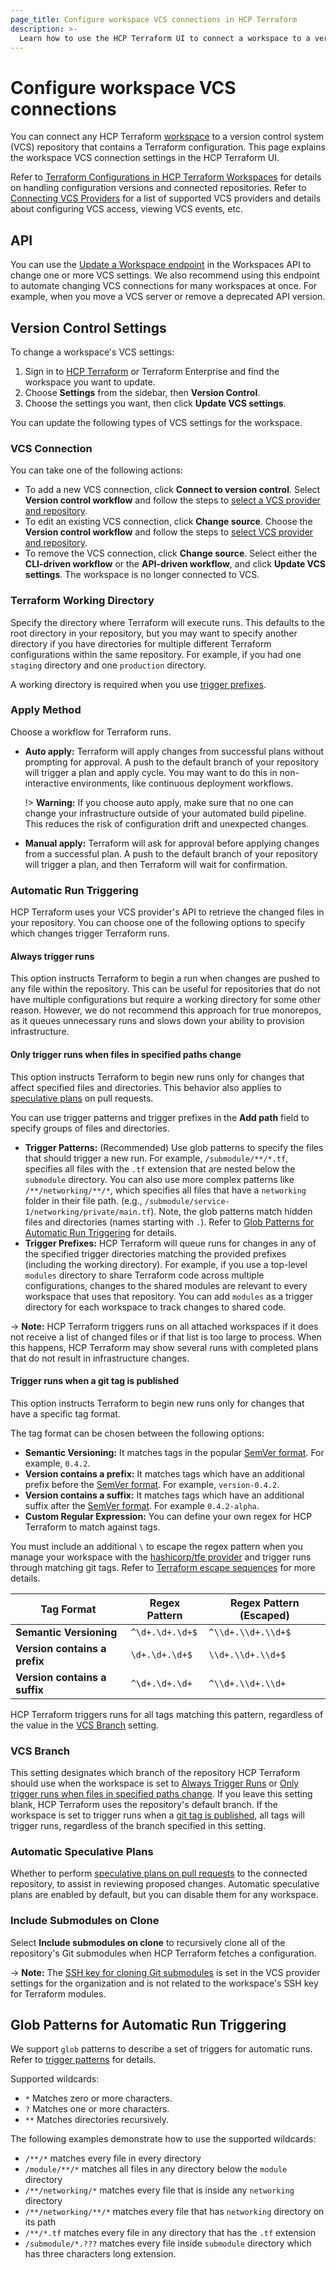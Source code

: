 ```yaml
---
page_title: Configure workspace VCS connections in HCP Terraform
description: >-
  Learn how to use the HCP Terraform UI to connect a workspace to a version control system (VCS) repository that contains a Terraform configuration.
---
```


# Configure workspace VCS connections

You can connect any HCP Terraform [workspace](/terraform/cloud-docs/workspaces) to a version control system (VCS) repository that contains a Terraform configuration. This page explains the workspace VCS connection settings in the HCP Terraform UI.

Refer to [Terraform Configurations in HCP Terraform Workspaces](/terraform/cloud-docs/workspaces/configurations) for details on handling configuration versions and connected repositories. Refer to [Connecting VCS Providers](/terraform/cloud-docs/vcs) for a list of supported VCS providers and details about configuring VCS access, viewing VCS events, etc.

## API

You can use the [Update a Workspace endpoint](/terraform/cloud-docs/api-docs/workspaces#update-a-workspace) in the Workspaces API to change one or more VCS settings. We also recommend using this endpoint to automate changing VCS connections for many workspaces at once. For example, when you move a VCS server or remove a deprecated API version.

## Version Control Settings

To change a workspace's VCS settings:

1. Sign in to [HCP Terraform](https://app.terraform.io/) or Terraform Enterprise and find the workspace you want to update.
1. Choose **Settings** from the sidebar, then **Version Control**.
1. Choose the settings you want, then click **Update VCS settings**.

You can update the following types of VCS settings for the workspace.

### VCS Connection

You can take one of the following actions:

- To add a new VCS connection, click **Connect to version control**. Select **Version control workflow** and follow the steps to [select a VCS provider and repository](/terraform/cloud-docs/workspaces/create#create-a-workspace).
- To edit an existing VCS connection, click **Change source**. Choose the **Version control workflow** and follow the steps to [select VCS provider and repository](/terraform/cloud-docs/workspaces/create#create-a-workspace).
- To remove the VCS connection, click **Change source**. Select either the **CLI-driven workflow** or the **API-driven workflow**, and click **Update VCS settings**. The workspace is no longer connected to VCS.

[permissions-citation]: #intentionally-unused---keep-for-maintainers

### Terraform Working Directory

Specify the directory where Terraform will execute runs. This defaults to the root directory in your repository, but you may want to specify another directory if you have directories for multiple different Terraform configurations within the same repository. For example, if you had one `staging` directory and one `production` directory.

A working directory is required when you use [trigger prefixes](#automatic-run-triggering).

### Apply Method

Choose a workflow for Terraform runs.

- **Auto apply:** Terraform will apply changes from successful plans without prompting for approval. A push to the default branch of your repository will trigger a plan and apply cycle. You may want to do this in non-interactive environments, like continuous deployment workflows.

  !> **Warning:** If you choose auto apply, make sure that no one can change your infrastructure outside of your automated build pipeline. This reduces the risk of configuration drift and unexpected changes.

- **Manual apply:** Terraform will ask for approval before applying changes from a successful plan. A push to the default branch of your repository will trigger a plan, and then Terraform will wait for confirmation.

### Automatic Run Triggering

HCP Terraform uses your VCS provider's API to retrieve the changed files in your repository. You can choose one of the following options to specify which changes trigger Terraform runs.

#### Always trigger runs

This option instructs Terraform to begin a run when changes are pushed to any file within the repository. This can be useful for repositories that do not have multiple configurations but require a working directory for some other reason. However, we do not recommend this approach for true monorepos, as it queues unnecessary runs and slows down your ability to provision infrastructure.

#### Only trigger runs when files in specified paths change

This option instructs Terraform to begin new runs only for changes that affect specified files and directories. This behavior also applies to [speculative plans](/terraform/cloud-docs/workspaces/run/remote-operations#speculative-plans) on pull requests.

You can use trigger patterns and trigger prefixes in the **Add path** field to specify groups of files and directories.
- **Trigger Patterns:** (Recommended) Use glob patterns to specify the files that should trigger a new run. For example, `/submodule/**/*.tf`, specifies all files with the `.tf` extension that are nested below the `submodule` directory. You can also use more complex patterns like `/**/networking/**/*`, which specifies all files that have a `networking` folder in their file path. (e.g., `/submodule/service-1/networking/private/main.tf`). Note, the glob patterns match hidden files and directories (names starting with `.`). Refer to [Glob Patterns for Automatic Run Triggering](#glob-patterns-for-automatic-run-triggering) for details.
- **Trigger Prefixes:** HCP Terraform will queue runs for changes in any of the specified trigger directories matching the provided prefixes (including the working directory). For example, if you use a top-level `modules` directory to share Terraform code across multiple configurations, changes to the shared modules are relevant to every workspace that uses that repository. You can add `modules` as a trigger directory for each workspace to track changes to shared code.

-> **Note:** HCP Terraform triggers runs on all attached workspaces if it does not receive a list of changed files or if that list is too large to process. When this happens, HCP Terraform may show several runs with completed plans that do not result in infrastructure changes.

#### Trigger runs when a git tag is published

This option instructs Terraform to begin new runs only for changes that have a specific tag format.

The tag format can be chosen between the following options:
- **Semantic Versioning:** It matches tags in the popular [SemVer format](https://semver.org/). For example, `0.4.2`.
- **Version contains a prefix:** It matches tags which have an additional prefix before the [SemVer format](https://semver.org/). For example, `version-0.4.2`.
- **Version contains a suffix:** It matches tags which have an additional suffix after the [SemVer format](https://semver.org/). For example `0.4.2-alpha`.
- **Custom Regular Expression:** You can define your own regex for HCP Terraform to match against tags.

You must include an additional `\` to escape the regex pattern when you manage your workspace with the [hashicorp/tfe provider](https://registry.terraform.io/providers/hashicorp/tfe/latest/docs/resources/workspace#tags_regex) and trigger runs through matching git tags. Refer to [Terraform escape sequences](/terraform/language/expressions/strings#escape-sequences) for more details.

| Tag Format                    | Regex Pattern             | Regex Pattern (Escaped)  |
|-------------------------------|---------------------------|--------------------------|
| **Semantic Versioning**       | `^\d+.\d+.\d+$`           | `^\\d+.\\d+.\\d+$`       |
| **Version contains a prefix** | `\d+.\d+.\d+$`            | `\\d+.\\d+.\\d+$`        |
| **Version contains a suffix** | `^\d+.\d+.\d+`            | `^\\d+.\\d+.\\d+`        |

HCP Terraform triggers runs for all tags matching this pattern, regardless of the value in the [VCS Branch](#vcs-branch) setting.

### VCS Branch

This setting designates which branch of the repository HCP Terraform should use when the workspace is set to [Always Trigger Runs](#always-trigger-runs) or [Only trigger runs when files in specified paths change](#only-trigger-runs-when-files-in-specified-paths-change). If you leave this setting blank, HCP Terraform uses the repository's default branch. If the workspace is set to trigger runs when a [git tag is published](#trigger-runs-when-a-git-tag-is-published), all tags will trigger runs, regardless of the branch specified in this setting.

### Automatic Speculative Plans

Whether to perform [speculative plans on pull requests](/terraform/cloud-docs/workspaces/run/ui#speculative-plans-on-pull-requests) to the connected repository, to assist in reviewing proposed changes. Automatic speculative plans are enabled by default, but you can disable them for any workspace.

### Include Submodules on Clone

Select **Include submodules on clone** to recursively clone all of the repository's Git submodules when HCP Terraform fetches a configuration.

-> **Note:** The [SSH key for cloning Git submodules](/terraform/cloud-docs/vcs#ssh-keys) is set in the VCS provider settings for the organization and is not related to the workspace's SSH key for Terraform modules.

## Glob Patterns for Automatic Run Triggering

We support `glob` patterns to describe a set of triggers for automatic runs. Refer to [trigger patterns](#only-trigger-runs-when-files-in-specified-paths-change) for details.

Supported wildcards:
- `*`  Matches zero or more characters.
- `?`  Matches one or more characters.
- `**` Matches directories recursively.

The following examples demonstrate how to use the supported wildcards:
- `/**/*` matches every file in every directory
- `/module/**/*` matches all files in any directory below the `module` directory
- `/**/networking/*` matches every file that is inside any `networking` directory
- `/**/networking/**/*` matches every file that has `networking` directory on its path
- `/**/*.tf` matches every file in any directory that has the `.tf` extension
- `/submodule/*.???` matches every file inside `submodule` directory which has three characters long extension.
